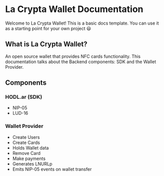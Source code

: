 # La Crypta Wallet Documentation

Welcome to La Crypta Wallet! This is a basic docs template. You can use it as a starting point for your own project &#x1f603;

## What is La Crypta Wallet?

An open source wallet that provides NFC cards functionality.
This documentation talks about the Backend components: SDK and the Wallet Provider.

## Components

### HODL.ar (SDK)

- NIP-05
- LUD-16

### Wallet Provider

- Create Users
- Create Cards
- Holds Wallet data
- Remove Card
- Make payments
- Generates LNURLp
- Emits NIP-05 events on wallet transfer
